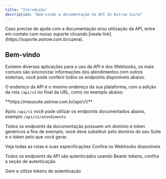 ```yaml
---
title: "Introdução"
description: "Bem-vindo a documentação da API do Astrow Suite"
---
```


<Note>
  Caso precise de ajuda com a documentação e/ou utilização da API, entre em contato com nosso suporte clicando [neste link](https://suporte.astrow.com.br/uzera).
</Note>

## Bem-vindo

Existem diversas aplicações para o uso da API e dos Webhooks, os mais comuns são sincronizar informações dos atendimentos com outros sistemas, você pode conferir todos os endpoints disponíveis abaixo.

O endereço da API é o mesmo endereço da sua plataforma, com a adição da rota `/api/v1` no final da URL, como no exemplo abaixo:

<Check>
  **https://meusuite.astrow.com.br/api/v1/**
</Check>

Após `/api/v1` você pode utilizar os endpoints documentados abaixo, exemplo `/api/v1/atendimento`

Todos os endpoints da documentação possuem um domínio e token genéricos a fins de exemplo, você deve substituir pelo domínio do seu Suite e o token pelo que você gerar.

<Card title="Endpoints" icon="route" href="https://docs.astrow.com.br/api-reference/endpoint/atendimentos/buscar">
  Veja todas as rotas e suas especificações
</Card>

<Card title="Webhooks" icon="webhook" href="https://docs.astrow.com.br/webhooks">
  Confira os Webhooks disponíveis
</Card>

Todos os endpoints da API são autenticados usando Bearer tokens, confira a seção de autenticação.

<Card title="Autenticação" icon="shield-check" href="https://docs.astrow.com.br/authentication">
  Gere e utilize tokens de autenticação
</Card>